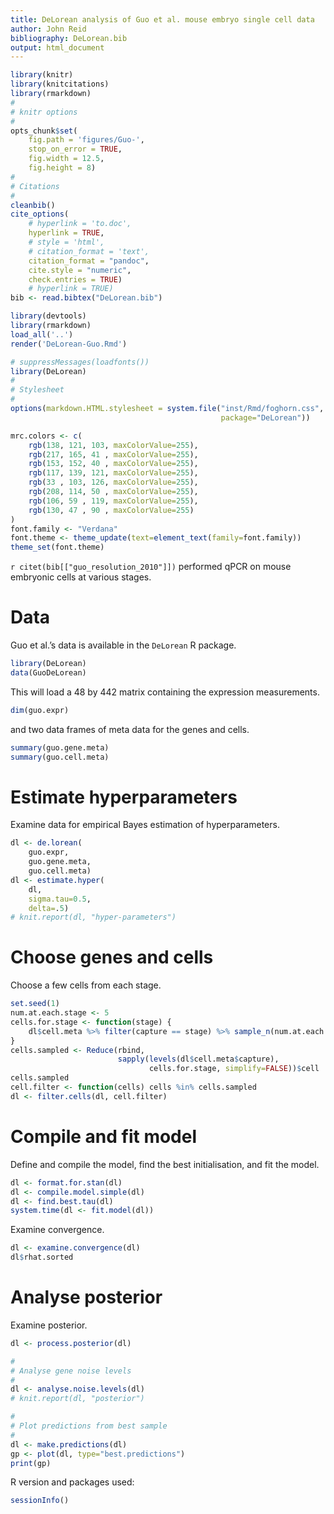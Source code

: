 ```yaml
---
title: DeLorean analysis of Guo et al. mouse embryo single cell data
author: John Reid
bibliography: DeLorean.bib
output: html_document
---
```


<!--
%\VignetteEngine{knitr::rmarkdown}
%\VignetteIndexEntry{DeLorean analysis of Guo et al. mouse embryo data}
-->


```r
library(knitr)
library(knitcitations)
library(rmarkdown)
#
# knitr options
#
opts_chunk$set(
    fig.path = 'figures/Guo-',
    stop_on_error = TRUE,
    fig.width = 12.5,
    fig.height = 8)
#
# Citations
#
cleanbib()
cite_options(
    # hyperlink = 'to.doc',
    hyperlink = TRUE,
    # style = 'html',
    # citation_format = 'text',
    citation_format = "pandoc",
    cite.style = "numeric",
    check.entries = TRUE)
    # hyperlink = TRUE)
bib <- read.bibtex("DeLorean.bib")

```

```r
library(devtools)
library(rmarkdown)
load_all('..')
render('DeLorean-Guo.Rmd')

```

```r
# suppressMessages(loadfonts())
library(DeLorean)
#
# Stylesheet
#
options(markdown.HTML.stylesheet = system.file("inst/Rmd/foghorn.css",
                                               package="DeLorean"))

```


```r
mrc.colors <- c(
    rgb(138, 121, 103, maxColorValue=255),
    rgb(217, 165, 41 , maxColorValue=255),
    rgb(153, 152, 40 , maxColorValue=255),
    rgb(117, 139, 121, maxColorValue=255),
    rgb(33 , 103, 126, maxColorValue=255),
    rgb(208, 114, 50 , maxColorValue=255),
    rgb(106, 59 , 119, maxColorValue=255),
    rgb(130, 47 , 90 , maxColorValue=255)
)
font.family <- "Verdana"
font.theme <- theme_update(text=element_text(family=font.family))
theme_set(font.theme)

```



`r citet(bib[["guo_resolution_2010"]])` performed qPCR on mouse embryonic
cells at various stages.


# Data

Guo et al.'s data is available in the `DeLorean` R package.
```r
library(DeLorean)
data(GuoDeLorean)

```
This will load a 48 by 442 matrix containing the expression measurements.
```r
dim(guo.expr)
```
and two data frames of meta data for the genes and cells.
```r
summary(guo.gene.meta)
summary(guo.cell.meta)
```


# Estimate hyperparameters

Examine data for empirical Bayes estimation of hyperparameters.
```r
dl <- de.lorean(
    guo.expr,
    guo.gene.meta,
    guo.cell.meta)
dl <- estimate.hyper(
    dl,
    sigma.tau=0.5,
    delta=.5)
# knit.report(dl, "hyper-parameters")

```


# Choose genes and cells

Choose a few cells from each stage.
```r
set.seed(1)
num.at.each.stage <- 5
cells.for.stage <- function(stage) {
    dl$cell.meta %>% filter(capture == stage) %>% sample_n(num.at.each.stage)
}
cells.sampled <- Reduce(rbind,
                        sapply(levels(dl$cell.meta$capture),
                               cells.for.stage, simplify=FALSE))$cell
cells.sampled
cell.filter <- function(cells) cells %in% cells.sampled
dl <- filter.cells(dl, cell.filter)

```


# Compile and fit model

Define and compile the model, find the best initialisation, and fit the model.
```r
dl <- format.for.stan(dl)
dl <- compile.model.simple(dl)
dl <- find.best.tau(dl)
system.time(dl <- fit.model(dl))

```


Examine convergence.
```r
dl <- examine.convergence(dl)
dl$rhat.sorted

```



# Analyse posterior

Examine posterior.
```r
dl <- process.posterior(dl)

#
# Analyse gene noise levels
#
dl <- analyse.noise.levels(dl)
# knit.report(dl, "posterior")

#
# Plot predictions from best sample
#
dl <- make.predictions(dl)
gp <- plot(dl, type="best.predictions")
print(gp)

```


R version and packages used:
```r
sessionInfo()
```
